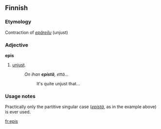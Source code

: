 ==Finnish==

===Etymology===
Contraction of ''[[epäreilu]]'' (unjust)

===Adjective===
'''epis'''

# {{context|teen slang|lang=fi}} [[unjust]].
#:''On ihan '''epistä''', että...''
#::It's quite unjust that...

===Usage notes===
Practically only the partitive singular case (''[[epistä]]'', as in the example above) is ever used.

[[fr:epis]]